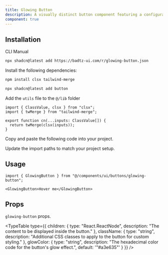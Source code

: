 ```yaml
---
title: Glowing Button
description: A visually distinct button component featuring a configurable, animated glow effect to highlight calls to action or important interactions.
component: true
---
```


<ComponentPreview
  name="glowing-button-demo"
  className="[&_.preview>[data-orientation=vertical]]:sm:max-w-[80%] **:[.preview]:min-h-[400px]"
  description="A visually distinct button component featuring a configurable, animated glow effect to highlight calls to action or important interactions."
  align="center"
/>

## Installation

<CodeTabs>

<TabsList>
  <TabsTrigger value="cli">CLI</TabsTrigger>
  <TabsTrigger value="manual">Manual</TabsTrigger>
</TabsList>

<TabsContent value="cli">

```bash
npx shadcn@latest add https://badtz-ui.com/r/glowing-button.json
```

</TabsContent>

<TabsContent value="manual">

<Steps>

<Step>Install the following dependencies:</Step>

```bash
npm install clsx tailwind-merge
```

```bash
npx shadcn@latest add button
```

<Step>Add the `utils` file to the `@/lib` folder</Step>
  ```tsx showLineNumbers
  import { ClassValue, clsx } from "clsx";
  import { twMerge } from "tailwind-merge";

  export function cn(...inputs: ClassValue[]) {
    return twMerge(clsx(inputs));
  }
  ```

<Step>Copy and paste the following code into your project.</Step>

<ComponentSource name="glowing-button" title="components/ui/glowing-button.tsx" />


<Step>Update the import paths to match your project setup.</Step>

</Steps>

</TabsContent>

</CodeTabs>

## Usage

```tsx showLineNumbers
import { GlowingButton } from "@/components/ui/buttons/glowing-button";
```

```tsx showLineNumbers
<GlowingButton>Hover me</GlowingButton>
```

## Props

`glowing-button` props.

<TypeTable
  type={{
    children: {
      type: "React.ReactNode",
      description: "The content to be displayed inside the button."
    },
    className: {
      type: "string",
      description: "Additional CSS classes to apply to the button for custom styling."
    },
    glowColor: {
      type: "string",
      description: "The hexadecimal color code for the button's glow effect.",
      default: '"#a3e635"'
    }
  }}
/>


